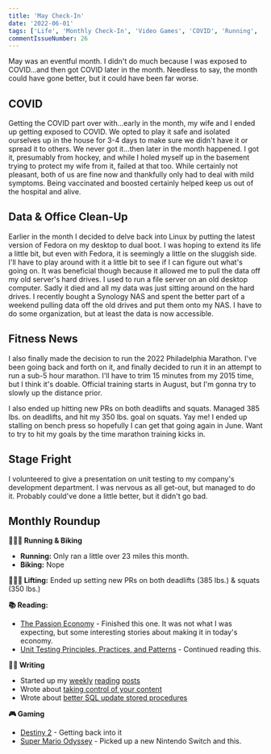 ```yaml
---
title: 'May Check-In'
date: '2022-06-01'
tags: ['Life', 'Monthly Check-In', 'Video Games', 'COVID', 'Running', 'Lifting', 'Strength Training']
commentIssueNumber: 26
---
```


May was an eventful month. I didn't do much because I was exposed to COVID…and then got COVID later in the month. Needless to say, the month could have gone better, but it could have been far worse.

## COVID

Getting the COVID part over with…early in the month, my wife and I ended up getting exposed to COVID. We opted to play it safe and isolated ourselves up in the house for 3-4 days to make sure we didn't have it or spread it to others. We never got it…then later in the month happened. I got it, presumably from hockey, and while I holed myself up in the basement trying to protect my wife from it, failed at that too. While certainly not pleasant, both of us are fine now and thankfully only had to deal with mild symptoms. Being vaccinated and boosted certainly helped keep us out of the hospital and alive.

## Data & Office Clean-Up

Earlier in the month I decided to delve back into Linux by putting the latest version of Fedora on my desktop to dual boot. I was hoping to extend its life a little bit, but even with Fedora, it is seemingly a little on the sluggish side. I'll have to play around with it a little bit to see if I can figure out what's going on. It was beneficial though because it allowed me to pull the data off my old server's hard drives. I used to run a file server on an old desktop computer. Sadly it died and all my data was just sitting around on the hard drives. I recently bought a Synology NAS and spent the better part of a weekend pulling data off the old drives and put them onto my NAS. I have to do some organization, but at least the data is now accessible.

## Fitness News

I also finally made the decision to run the 2022 Philadelphia Marathon. I've been going back and forth on it, and finally decided to run it in an attempt to run a sub-5 hour marathon. I'll have to trim 15 minutes from my 2015 time, but I think it's doable. Official training starts in August, but I'm gonna try to slowly up the distance prior.

I also ended up hitting new PRs on both deadlifts and squats. Managed 385 lbs. on deadlifts, and hit my 350 lbs. goal on squats. Yay me! I ended up stalling on bench press so hopefully I can get that going again in June. Want to try to hit my goals by the time marathon training kicks in.

## Stage Fright

I volunteered to give a presentation on unit testing to my company's development department. I was nervous as all get-out, but managed to do it. Probably could've done a little better, but it didn't go bad.

## Monthly Roundup

**🏃🏼‍♂️ Running & Biking**

- **Running:** Only ran a little over 23 miles this month.
- **Biking:** Nope

**🏋🏼‍♂️ Lifting:** Ended up setting new PRs on both deadlifts (385 lbs.) & squats (350 lbs.)

**📚 Reading:**

- <a href="https://bookshop.org/books/the-passion-economy-the-new-rules-for-thriving-in-the-twenty-first-century/9780804172776" target="_blank" rel="noreferrer nofollow">The Passion Economy</a> - Finished this one. It was not what I was expecting, but some interesting stories about making it in today's economy.
- <a href="https://www.manning.com/books/unit-testing" target="_blank" rel="noreferrer nofollow">Unit Testing Principles, Practices, and Patterns</a> - Continued reading this.

**✍🏻 Writing**

- Started up my [weekly](https://kpwags.com/posts/2022/05/13/reading-list) [reading](https://kpwags.com/posts/2022/05/20/reading-list) [posts](https://kpwags.com/posts/2022/05/27/reading-list)
- Wrote about [taking control of your content](https://kpwags.com/posts/2022/05/12/taking-control-of-your-content)
- Wrote about [better SQL update stored procedures](https://kpwags.com/posts/2022/05/29/better-sql-update-stored-procedures)

**🎮 Gaming**

- <a href="https://www.bungie.net/7/en/Destiny/WitchQueen" target="_blank" rel="noreferrer nofollow">Destiny 2</a> - Getting back into it
- <a href="https://www.nintendo.com/store/products/super-mario-odyssey-switch/" target="_blank" rel="noreferrer nofollow">Super Mario Odyssey</a> - Picked up a new Nintendo Switch and this.